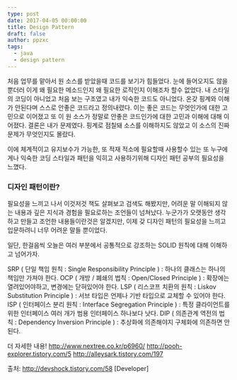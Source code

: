 ```yaml
---
type: post
date: 2017-04-05 00:00:00
title: Design Pattern
draft: false
author: ppzxc
tags:
  - java
  - design pattern
---
```


처음 업무를 맡아서 원 소스를 받았을때 코드를 보기가 힘들었다. 눈에 들어오지도 않을뿐더러 이게 왜 필요한 메소드인지 왜 필요한 로직인지 이해조차 할수 없었다. 내 스타일의 코딩이 아니었고 처음 보는 구조였고 내가 익숙한 코드도 아니었다. 온갖 핑계와 이해가 안된다며 스스로 안좋은 코드라고 정의내렸다. 이는 좋은 코드는 무엇인가에 대한 고민으로 이어졌고 또 이 원 소스가 정말로 안좋은 코드인가에 대한 고민과 이해에 대해 이어졌다. 결론은 내가 문제였다. 핑계로 점칠돼 소스를 이해하지도 않았고 이 소스의 진짜 문제가 무엇인지도 몰랐다.

이에 체계적이고 유지보수가 가능한, 또 적재 적소에 필요할때 사용할수 있는 또 누구에게나 익숙한 코딩 스타일과 패턴을 익히고 사용하기위해 디자인 패턴 공부의 필요성을 느꼈다.

### 디자인 패턴이란?

필요성을 느끼고 나서 이것저것 책도 살펴보고 검색도 해봤지만, 어려운 말 이해되지 않는 내용과 깊은 지식과 경험을 필요로하는 조언들이 넘쳐났다. 누군가가 오랫동안 생각하고 만들고 조언한 내용들이란것은 알겠지만, 이제 갖 디자인 패턴의 필요성을 느끼고 입문하려니 너무 어려운 말들 뿐이었다.

일단, 한걸음씩 오늘은 여러 부분에서 공통적으로 강조하는 SOLID 원칙에 대해 이해하고 넘어가자.

SRP ( 단일 책임 원칙 : Single Responsibility Principle ) : 하나의 클래스는 하나의 책임만 가져야 한다.
OCP ( 개방 / 폐쇄의 법칙 : Open/Closed Principle ) : 확장에는 열려있어야하고, 변경에는 닫혀있어야 한다.
LSP ( 리스코프 치환의 원칙 : Liskov Substitution Principle ) : 서브 타입은 언제나 기반 타입으로 교체할 수 있어야 한다.
ISP ( 인터페이스 분리 원칙 : Interface Segregation Principle ) : 특정 클라이언트를 위한 인터페이스 여러 개가 범용 인터페이스 하나보다 낫다.
DIP ( 의존관계 역전의 법칙 : Dependency Inversion Principle ) : 추상화에 의존해야지 구체화에 의존하면 안된다.

더 자세한 내용!
http://www.nextree.co.kr/p6960/
http://pooh-explorer.tistory.com/5
http://alleysark.tistory.com/197

출처: http://devshock.tistory.com/58 [Developer]

